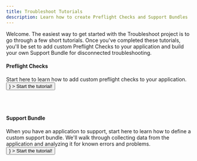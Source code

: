 ```yaml
---
title: Troubleshoot Tutorials
description: Learn how to create Preflight Checks and Support Bundles
---
```



Welcome.
The easiest way to get started with the Troubleshoot project is to go through a few short tutorials.
Once you've completed these tutorials, you'll be set to add custom Preflight Checks to your application and build your own Support Bundle for disconnected troubleshooting.


<h4>Preflight Checks</h4>
Start here to learn how to add custom preflight checks to your application.
<br />
<Button
  size="large"
  color={colors.primary}
  as={<Link to="/preflight/introduction" />}
>
  Start the tutorial!
</Button>

<br /><br />

<h4>Support Bundle</h4>
When you have an application to support, start here to learn how to define a custom support bundle.
We'll walk through collecting data from the application and analyzing it for known errors and problems.
<br />
<Button
  size="large"
  color={colors.primary}
  as={<Link to="/support-bundle/introduction" />}
>
  Start the tutorial!
</Button>



